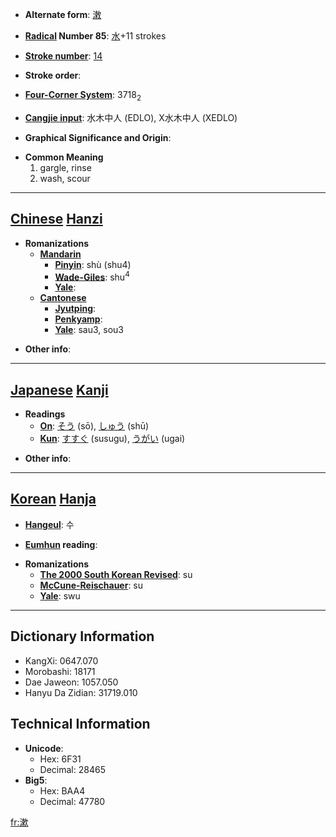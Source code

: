 * '''Alternate form''': [[潄]]

* '''[[Wiktionary:Chinese radical index| Radical]] Number 85''': [[Wiktionary:Chinese radical index 水|水]]+11 strokes

* '''[[Wiktionary:Chinese total strokes index|Stroke number]]''': [[Wiktionary:Chinese total strokes index 14|14]]

* '''Stroke order''': 

* '''[[Wiktionary:Chinese four corner index|Four-Corner System]]''': 3718<sub>2</sub>

* '''[[Wiktionary:Chinese Cangjie index|Cangjie input]]''': 水木中人 (EDLO), X水木中人 (XEDLO)

* '''Graphical Significance and Origin''': 

* '''Common Meaning'''
*#gargle, rinse
*# wash, scour


----

== [[Chinese]] [[Hanzi]] ==

* '''Romanizations'''
** '''[[Mandarin]]'''
*** '''[[Pinyin]]''': shù (shu4)
*** '''[[Wade-Giles]]''': shu<sup>4</sup>
*** '''[[Yale]]''': 
** '''[[Cantonese]]'''
*** '''[[Jyutping]]''':
*** '''[[Penkyamp]]''': 
*** '''[[Yale]]''': sau3, sou3

* '''Other info''': 

----

== [[Japanese]] [[Kanji]] ==

* '''Readings'''
** '''[[On]]''': [[そう]] (sō), [[しゅう]] (shū)
** '''[[Kun]]''': [[すすぐ]] (susugu), [[うがい]] (ugai)

* '''Other info''':  

----

== [[Korean]] [[Hanja]] ==

* '''[[Hangeul]]''': 수

* '''[[Eumhun]] reading''': 

* '''Romanizations'''
** '''[[The 2000 South Korean Revised Romanization|The 2000 South Korean Revised]]''': su
** '''[[McCune-Reischauer]]''': su
** '''[[Yale]]''': swu

----

== Dictionary Information ==

* KangXi: 0647.070
* Morobashi: 18171
* Dae Jaweon: 1057.050
* Hanyu Da Zidian: 31719.010

== Technical Information ==

* '''Unicode''':
** Hex: 6F31
** Decimal: 28465
* '''Big5''':
** Hex: BAA4
** Decimal: 47780

[[fr:漱]]
